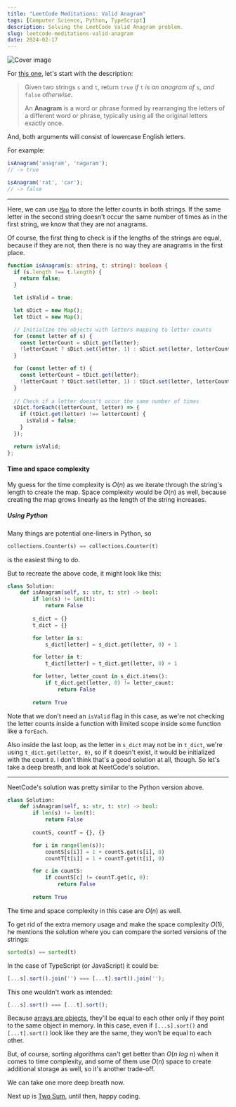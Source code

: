 ```yaml
---
title: "LeetCode Meditations: Valid Anagram"
tags: [Computer Science, Python, TypeScript]
description: Solving the LeetCode Valid Anagram problem.
slug: leetcode-meditations-valid-anagram
date: 2024-02-17
---
```


![Cover image](/blog/post-images/2024-02-17/03-lm.png)

For [this one](https://leetcode.com/problems/valid-anagram), let's start with the description:

> Given two strings `s` and `t`, return `true` _if_ `t` _is an anagram of_ `s`_, and_ `false` _otherwise_.
>
> An **Anagram** is a word or phrase formed by rearranging the letters of a different word or phrase, typically using all the original letters exactly once.

And, both arguments will consist of lowercase English letters.

For example:

```ts
isAnagram('anagram', 'nagaram');
// -> true

isAnagram('rat', 'car');
// -> false
```

---

Here, we can use [`Map`](https://developer.mozilla.org/en-US/docs/Web/JavaScript/Reference/Global_Objects/Map) to store the letter counts in both strings. If the same letter in the second string doesn't occur the same number of times as in the first string, we know that they are not anagrams.

Of course, the first thing to check is if the lengths of the strings are equal, because if they are not, then there is no way they are anagrams in the first place.


```ts
function isAnagram(s: string, t: string): boolean {
  if (s.length !== t.length) {
    return false;
  }

  let isValid = true;

  let sDict = new Map();
  let tDict = new Map();

  // Initialize the objects with letters mapping to letter counts 
  for (const letter of s) {
    const letterCount = sDict.get(letter);
    !letterCount ? sDict.set(letter, 1) : sDict.set(letter, letterCount + 1);
  }

  for (const letter of t) {
    const letterCount = tDict.get(letter);
    !letterCount ? tDict.set(letter, 1) : tDict.set(letter, letterCount + 1);
  }
    
  // Check if a letter doesn't occur the same number of times
  sDict.forEach((letterCount, letter) => {
    if (tDict.get(letter) !== letterCount) {
      isValid = false;
    }
  });

  return isValid;
};
```

#### Time and space complexity

My guess for the time complexity is $O(n)$ as we iterate through the string's length to create the map. Space complexity would be $O(n)$ as well, because creating the map grows linearly as the length of the string increases.

##### Using Python

Many things are potential one-liners in Python, so 

```python
collections.Counter(s) == collections.Counter(t)
``` 

is the easiest thing to do. 

But to recreate the above code, it might look like this:

```python
class Solution:
    def isAnagram(self, s: str, t: str) -> bool:
        if len(s) != len(t):
            return False
        
        s_dict = {}
        t_dict = {}

        for letter in s:
            s_dict[letter] = s_dict.get(letter, 0) + 1

        for letter in t:
            t_dict[letter] = t_dict.get(letter, 0) + 1

        for letter, letter_count in s_dict.items():
            if t_dict.get(letter, 0) != letter_count:
                return False
        
        return True

```

Note that we don't need an `isValid` flag in this case, as we're not checking the letter counts inside a function with limited scope inside some function like a `forEach`.

Also inside the last loop, as the letter in `s_dict` may not be in `t_dict`, we're using `t_dict.get(letter, 0)`, so if it doesn't exist, it would be initialized with the count `0`. 
I don't think that's a good solution at all, though.
So let's take a deep breath, and look at NeetCode's solution.

---

NeetCode's solution was pretty similar to the Python version above.

```python
class Solution:
    def isAnagram(self, s: str, t: str) -> bool:
        if len(s) != len(t):
            return False
        
        countS, countT = {}, {}

        for i in range(len(s)):
            countS[s[i]] = 1 + countS.get(s[i], 0)
            countT[t[i]] = 1 + countT.get(t[i], 0)

        for c in countS:
            if countS[c] != countT.get(c, 0):
                return False
        
        return True
```

The time and space complexity in this case are $O(n)$ as well.

To get rid of the extra memory usage and make the space complexity $O(1)$, he mentions the solution where you can compare the sorted versions of the strings:

```python
sorted(s) == sorted(t)
```

In the case of TypeScript (or JavaScript) it could be:

```ts
[...s].sort().join('') === [...t].sort().join('');
```

<Note>
This one wouldn't work as intended:

```ts
[...s].sort() === [...t].sort();
```

Because [arrays are objects](https://developer.mozilla.org/en-US/docs/Web/JavaScript/Reference/Global_Objects/Array#description), they'll be equal to each other only if they point to the same object in memory. In this case, even if `[...s].sort()` and `[...t].sort()` look like they are the same, they won't be equal to each other.
</Note>

But, of course, sorting algorithms can't get better than $O(n \ log \ n)$ when it comes to time complexity, and some of them use $O(n)$ space to create additional storage as well, so it's another trade-off.

We can take one more deep breath now.

Next up is [Two Sum](https://leetcode.com/problems/two-sum), until then, happy coding.
